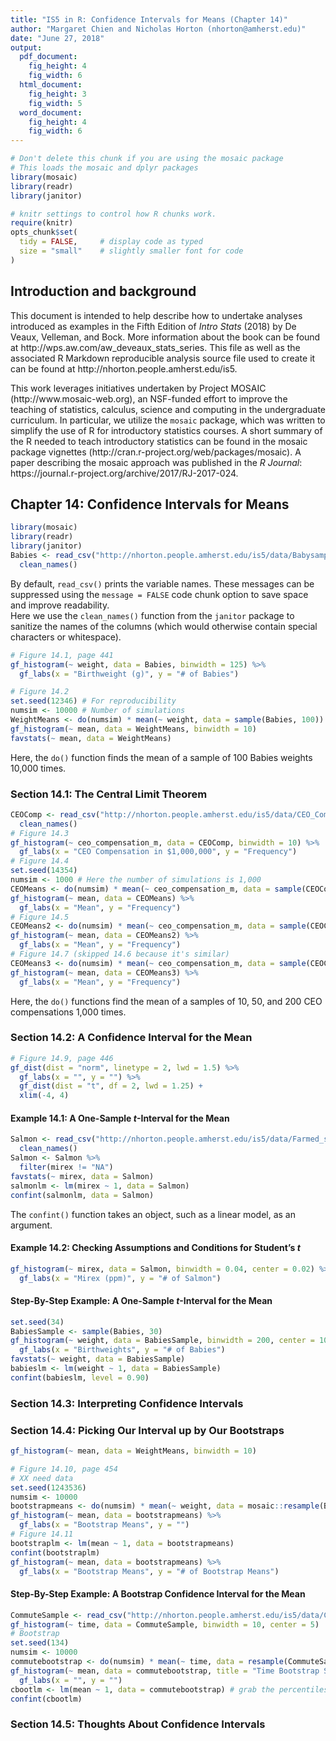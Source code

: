 ```yaml
---
title: "IS5 in R: Confidence Intervals for Means (Chapter 14)"
author: "Margaret Chien and Nicholas Horton (nhorton@amherst.edu)"
date: "June 27, 2018"
output: 
  pdf_document:
    fig_height: 4
    fig_width: 6
  html_document:
    fig_height: 3
    fig_width: 5
  word_document:
    fig_height: 4
    fig_width: 6
---
```



```r
# Don't delete this chunk if you are using the mosaic package
# This loads the mosaic and dplyr packages
library(mosaic)
library(readr)
library(janitor)
```

```r
# knitr settings to control how R chunks work.
require(knitr)
opts_chunk$set(
  tidy = FALSE,     # display code as typed
  size = "small"    # slightly smaller font for code
)
```

## Introduction and background 

This document is intended to help describe how to undertake analyses introduced 
as examples in the Fifth Edition of *Intro Stats* (2018) by De Veaux, Velleman, and Bock.
More information about the book can be found at http://wps.aw.com/aw_deveaux_stats_series.  This
file as well as the associated R Markdown reproducible analysis source file used to create it can be found at http://nhorton.people.amherst.edu/is5.

This work leverages initiatives undertaken by Project MOSAIC (http://www.mosaic-web.org), an NSF-funded effort to improve the teaching of statistics, calculus, science and computing in the undergraduate curriculum. In particular, we utilize the `mosaic` package, which was written to simplify the use of R for introductory statistics courses. A short summary of the R needed to teach introductory statistics can be found in the mosaic package vignettes (http://cran.r-project.org/web/packages/mosaic).  A paper describing the mosaic approach was published in the *R Journal*: https://journal.r-project.org/archive/2017/RJ-2017-024.

## Chapter 14: Confidence Intervals for Means

```r
library(mosaic)
library(readr)
library(janitor)
Babies <- read_csv("http://nhorton.people.amherst.edu/is5/data/Babysamp_98.csv") %>%
  clean_names()
```

By default, `read_csv()` prints the variable names. These messages can be suppressed using the `message = FALSE` code chunk option to save space and improve readability.  
Here we use the `clean_names()` function from the `janitor` package to sanitize the names of the columns (which would otherwise contain special characters or whitespace).   

```r
# Figure 14.1, page 441
gf_histogram(~ weight, data = Babies, binwidth = 125) %>%
  gf_labs(x = "Birthweight (g)", y = "# of Babies")

# Figure 14.2
set.seed(12346) # For reproducibility
numsim <- 10000 # Number of simulations
WeightMeans <- do(numsim) * mean(~ weight, data = sample(Babies, 100)) 
gf_histogram(~ mean, data = WeightMeans, binwidth = 10)
favstats(~ mean, data = WeightMeans)
```

Here, the `do()` function finds the mean of a sample of 100 Babies weights 10,000 times.  

### Section 14.1: The Central Limit Theorem

```r
CEOComp <- read_csv("http://nhorton.people.amherst.edu/is5/data/CEO_Compensation_2014.csv") %>%
  clean_names()
# Figure 14.3
gf_histogram(~ ceo_compensation_m, data = CEOComp, binwidth = 10) %>%
  gf_labs(x = "CEO Compensation in $1,000,000", y = "Frequency")
# Figure 14.4
set.seed(14354)
numsim <- 1000 # Here the number of simulations is 1,000
CEOMeans <- do(numsim) * mean(~ ceo_compensation_m, data = sample(CEOComp, 10))
gf_histogram(~ mean, data = CEOMeans) %>%
  gf_labs(x = "Mean", y = "Frequency")
# Figure 14.5
CEOMeans2 <- do(numsim) * mean(~ ceo_compensation_m, data = sample(CEOComp, 50))
gf_histogram(~ mean, data = CEOMeans2) %>%
  gf_labs(x = "Mean", y = "Frequency")
# Figure 14.7 (skipped 14.6 because it's similar)
CEOMeans3 <- do(numsim) * mean(~ ceo_compensation_m, data = sample(CEOComp, 200))
gf_histogram(~ mean, data = CEOMeans3) %>%
  gf_labs(x = "Mean", y = "Frequency")
```

Here, the `do()` functions find the mean of a samples of 10, 50, and 200 CEO compensations 1,000 times.  

### Section 14.2: A Confidence Interval for the Mean

```r
# Figure 14.9, page 446
gf_dist(dist = "norm", linetype = 2, lwd = 1.5) %>%
  gf_labs(x = "", y = "") %>%
  gf_dist(dist = "t", df = 2, lwd = 1.25) +
  xlim(-4, 4) 
```

#### Example 14.1: A One-Sample *t*-Interval for the Mean

```r
Salmon <- read_csv("http://nhorton.people.amherst.edu/is5/data/Farmed_salmon.csv") %>%
  clean_names()
Salmon <- Salmon %>%
  filter(mirex != "NA")
favstats(~ mirex, data = Salmon)
salmonlm <- lm(mirex ~ 1, data = Salmon)
confint(salmonlm, data = Salmon)
```

The `confint()` function takes an object, such as a linear model, as an argument.  

#### Example 14.2: Checking Assumptions and Conditions for Student's *t*

```r
gf_histogram(~ mirex, data = Salmon, binwidth = 0.04, center = 0.02) %>%
  gf_labs(x = "Mirex (ppm)", y = "# of Salmon")
```

#### Step-By-Step Example: A One-Sample *t*-Interval for the Mean

```r
set.seed(34)
BabiesSample <- sample(Babies, 30)
gf_histogram(~ weight, data = BabiesSample, binwidth = 200, center = 100) %>%
  gf_labs(x = "Birthweights", y = "# of Babies")
favstats(~ weight, data = BabiesSample)
babieslm <- lm(weight ~ 1, data = BabiesSample)
confint(babieslm, level = 0.90)
```

### Section 14.3: Interpreting Confidence Intervals

### Section 14.4: Picking Our Interval up by Our Bootstraps

```r
gf_histogram(~ mean, data = WeightMeans, binwidth = 10)
```

```r
# Figure 14.10, page 454
# XX need data
set.seed(1243536)
numsim <- 10000
bootstrapmeans <- do(numsim) * mean(~ weight, data = mosaic::resample(Babies, 100)) 
gf_histogram(~ mean, data = bootstrapmeans) %>%
  gf_labs(x = "Bootstrap Means", y = "")
# Figure 14.11
bootstraplm <- lm(mean ~ 1, data = bootstrapmeans)
confint(bootstraplm) 
gf_histogram(~ mean, data = bootstrapmeans) %>%
  gf_labs(x = "Bootstrap Means", y = "# of Bootstrap Means")
```

#### Step-By-Step Example: A Bootstrap Confidence Interval for the Mean

```r
CommuteSample <- read_csv("http://nhorton.people.amherst.edu/is5/data/Commuter_sample.csv")
gf_histogram(~ time, data = CommuteSample, binwidth = 10, center = 5)
# Bootstrap
set.seed(134)
numsim <- 10000
commutebootstrap <- do(numsim) * mean(~ time, data = resample(CommuteSample))
gf_histogram(~ mean, data = commutebootstrap, title = "Time Bootstrap Set Means") %>%
  gf_labs(x = "", y = "")
cbootlm <- lm(mean ~ 1, data = commutebootstrap) # grab the percentiles with qdata
confint(cbootlm)
```

### Section 14.5: Thoughts About Confidence Intervals
